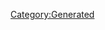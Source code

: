 {{Database/Costume/CostumeInfo
 |ID=218
 |DivaId=6
 |PrismCostumeId=28
 |Enabled=2
 |SkillId=27
 |EODICFLJAKO=False
 |AGBPBDODKBK=1
 |HMCOGDICFNB=1
 |LevelMax=0
 |HGBJODBCJDA=0
 |EGLDFPILJLG=0
 |GLEEPAFMPLO=False
 |IIELLEPEEFH=4200
}}
[[Category:Generated]]
